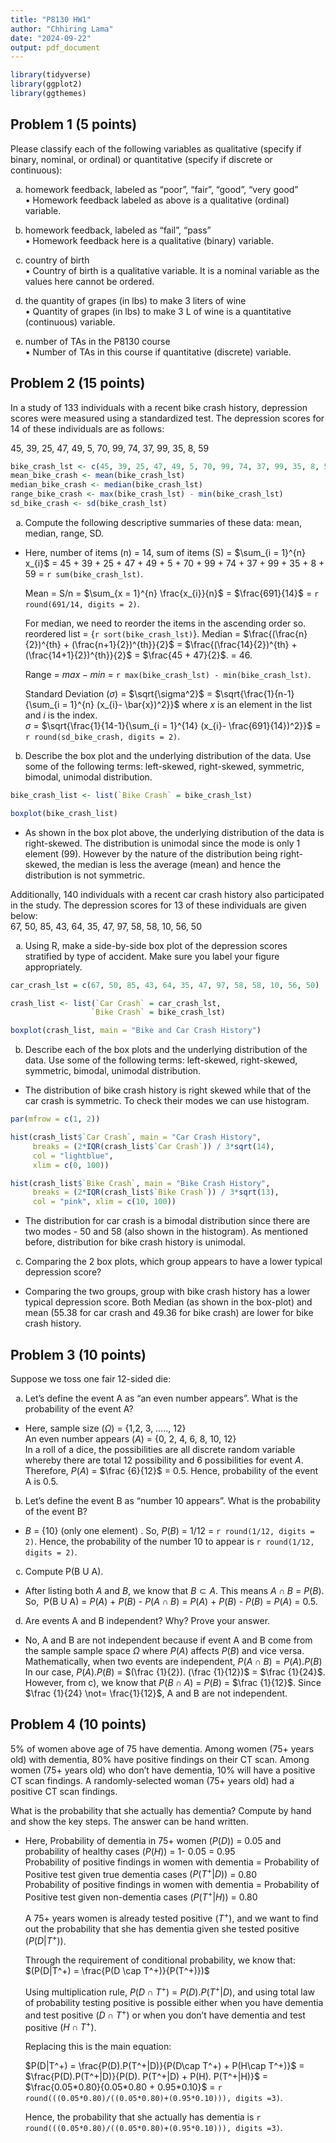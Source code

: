 ```yaml
---
title: "P8130 HW1"
author: "Chhiring Lama"
date: "2024-09-22"
output: pdf_document
---
```


```r
library(tidyverse)
library(ggplot2)
library(ggthemes)
```

## Problem 1 (5 points) 

Please classify each of the following variables as qualitative (specify if binary, nominal, or ordinal) or quantitative (specify if discrete or continuous): \

a)	homework feedback, labeled as “poor”, “fair”, “good”, “very good” \
•	Homework feedback labeled as above is a qualitative (ordinal) variable. 


b)	homework feedback, labeled as “fail”, “pass” \
•	Homework feedback here is a qualitative (binary) variable.


c)	country of birth \
•	Country of birth is a qualitative variable. It is a nominal variable as the values here cannot be ordered. 


d)	the quantity of grapes (in lbs) to make 3 liters of wine \
•	Quantity of grapes (in lbs) to make 3 L of wine is a quantitative (continuous) variable. 


e)	number of TAs in the P8130 course \
•	Number of TAs in this course if quantitative (discrete) variable. \

## Problem 2 (15 points) 
In a study of 133 individuals with a recent bike crash history, depression scores were measured using a standardized test. The depression scores for 14 of these individuals are as follows:\

45, 39, 25, 47, 49, 5, 70, 99, 74, 37, 99, 35, 8, 59 \

```r
bike_crash_lst <- c(45, 39, 25, 47, 49, 5, 70, 99, 74, 37, 99, 35, 8, 59)
mean_bike_crash <- mean(bike_crash_lst)
median_bike_crash <- median(bike_crash_lst)
range_bike_crash <- max(bike_crash_lst) - min(bike_crash_lst)
sd_bike_crash <- sd(bike_crash_lst)
```

a)	Compute the following descriptive summaries of these data: mean, median, range, SD.
- Here, number of items (n) = 14, sum of items (S) = $\sum_{i = 1}^{n} x_{i}$ = 45 + 39 + 25 + 47 + 49 + 5 + 70 + 99 + 74 + 37 + 99 + 35 + 8 + 59 = `r sum(bike_crash_lst)`. \

  Mean = S/n = $\sum_{x = 1}^{n} \frac{x_{i}}{n}$ = $\frac{691}{14}$ = `r round(691/14, digits = 2)`. \

  For median, we need to reorder the items in the ascending order so. reordered list = {`r sort(bike_crash_lst)`}. 
  Median = $\frac{(\frac{n}{2})^{th} + (\frac{n+1}{2})^{th}}{2}$ = $\frac{(\frac{14}{2})^{th} + (\frac{14+1}{2})^{th}}{2}$ = $\frac{45 + 47}{2}$.  = $46$.\

  Range = ${max - min}$ = `r max(bike_crash_lst) - min(bike_crash_lst)`.\

  Standard Deviation $(\sigma)$ = $\sqrt{\sigma^2}$ = $\sqrt{\frac{1}{n-1}{\sum_{i = 1}^{n} (x_{i}- \bar{x})^2}}$ where $x$ is an element in the list and $i$ is the index.\
  $\sigma$ = $\sqrt{\frac{1}{14-1}{\sum_{i = 1}^{14} (x_{i}- \frac{691}{14})^2}}$ = `r round(sd_bike_crash, digits = 2)`.\ 

b)	Describe the box plot and the underlying distribution of the data. Use some of the following terms: left-skewed, right-skewed, symmetric, bimodal, unimodal distribution.

```r
bike_crash_list <- list(`Bike Crash` = bike_crash_lst)

boxplot(bike_crash_list)
```

- As shown in the box plot above, the underlying distribution of the data is right-skewed. The distribution is unimodal since the mode is only 1 element (99). However by the nature of the distribution being right-skewed, the median is less the average (mean) and hence the distribution is not symmetric. \

Additionally, 140 individuals with a recent car crash history also participated in the study. The depression scores for 13 of these individuals are given below:\
67, 50, 85, 43, 64, 35, 47, 97, 58, 58, 10, 56, 50 \

a)	Using R, make a side-by-side box plot of the depression scores stratified by type of accident. Make sure you label your figure appropriately.

```r
car_crash_lst = c(67, 50, 85, 43, 64, 35, 47, 97, 58, 58, 10, 56, 50)

crash_list <- list(`Car Crash` = car_crash_lst,
                  `Bike Crash` = bike_crash_lst)

boxplot(crash_list, main = "Bike and Car Crash History")
```

b)	Describe each of the box plots and the underlying distribution of the data. Use some of the following terms: left-skewed, right-skewed, symmetric, bimodal, unimodal distribution.
- The distribution of bike crash history is right skewed while that of the car crash is symmetric. To check their modes we can use histogram. 

```r
par(mfrow = c(1, 2))

hist(crash_list$`Car Crash`, main = "Car Crash History", 
     breaks = (2*IQR(crash_list$`Car Crash`)) / 3*sqrt(14),
     col = "lightblue", 
     xlim = c(0, 100))

hist(crash_list$`Bike Crash`, main = "Bike Crash History", 
     breaks = (2*IQR(crash_list$`Bike Crash`)) / 3*sqrt(13), 
     col = "pink", xlim = c(10, 100))

```
  
- The distribution for car crash is a bimodal distribution since there are two modes - 50 and 58 (also shown in the histogram). As mentioned before, distribution for bike crash history is unimodal. \

c) Comparing the 2 box plots, which group appears to have a lower typical depression score?
- Comparing the two groups, group with bike crash history has a lower typical depression score. Both Median (as shown in the box-plot) and mean (55.38 for car crash and 49.36 for bike crash) are lower for bike crash history. 

## Problem 3 (10 points)
Suppose we toss one fair 12-sided die: \

a) Let’s define the event A as “an even number appears”. What is the probability of the event A?
- Here, sample size ($\Omega$) = {1,2, 3, ....., 12} \
  An even number appears ($A$) = {0, 2, 4, 6, 8, 10, 12}\
  In a roll of a dice, the possibilities are all discrete random variable whereby there are total 12 possibility and 6 possibilities for event $A$. Therefore, $P(A)$ = $\frac {6}{12}$ = 0.5. Hence, probability of the event A is 0.5.\

b) Let’s define the event B as “number 10 appears”. What is the probability of the event B?
- $B$ = {10} (only one element) . So, $P(B)$ = 1/12 = `r round(1/12, digits = 2)`. Hence, the probability of the number 10 to appear is `r round(1/12, digits = 2)`. \

c) Compute P(B U A).
- After listing both $A$ and $B$, we know that $B \subset A$. This means $A \cap B$ = $P(B)$. 
  So, \ P(B U A) = $P(A)$ + $P(B)$ - $P(A \cap B)$ = $P(A)$ + $P(B)$ - $P(B)$ = $P(A)$ = 0.5.\
  
d) Are events A and B independent? Why? Prove your answer.
- No, A and B are not independent because if event A and B come from the sample sample space $\Omega$ where $P(A)$ affects $P(B)$ and vice versa.\
  Mathematically, when two events are independent,  $P(A \cap B) = P(A).P(B)$\
  In our case, $P(A).P(B)$ = $(\frac {1}{2}). (\frac {1}{12})$ = $\frac {1}{24}$. However, from c), we know that $P(B \cap A)$ = $P(B)$ = $\frac {1}{12}$. Since $\frac {1}{24} \not= \frac{1}{12}$, A and B are not independent. 

## Problem 4 (10 points)
5% of women above age of 75 have dementia. Among women (75+ years old) with dementia, 80% have positive findings on their CT scan. Among women (75+ years old) who don’t have dementia, 10% will have a positive CT scan findings. A randomly-selected woman (75+ years old) had a positive CT scan findings.\

What is the probability that she actually has dementia? Compute by hand and show the key steps. The answer can be hand written. \

- Here, Probability of dementia in 75+ women ($P(D)$) = 0.05 and probability of healthy cases ($P(H)$) = 1- 0.05 = 0.95 \
        Probability of positive findings in women with dementia = Probability of Positive test given true dementia cases $(P(T^+|D))$ = 0.80 \
        Probability of positive findings in women with dementia = Probability of Positive test given non-dementia cases $(P(T^+|H))$ = 0.80 \
        
  A 75+ years women is already tested positive $(T^+)$, and we want to find out the probability that she has dementia given she tested positive $(P(D|T^+))$. \
  
  Through the requirement of conditional probability, we know that: $(P(D|T^+) = \frac{P(D \cap T^+)}{P(T^+)})$
    
  Using multiplication rule, $P(D \cap T^+)$ = $P(D).P(T^+|D)$, and using total law of probability testing positive is possible either when you have dementia and test positive $(D\cap T^+)$ or when you don't have dementia and test positive $(H\cap T^+)$.\
  
  Replacing this is the main equation:\
  
  $P(D|T^+) = \frac{P(D).P(T^+|D)}{P(D\cap T^+) + P(H\cap T^+)}$ = $\frac{P(D).P(T^+|D)}{P(D). P(T^+|D) + P(H). P(T^+|H)}$ = $\frac{0.05*0.80}{0.05*0.80 + 0.95*0.10}$ = `r round(((0.05*0.80)/((0.05*0.80)+(0.95*0.10))), digits =3)`. \
  
  Hence, the probability that she actually has dementia is `r round(((0.05*0.80)/((0.05*0.80)+(0.95*0.10))), digits =3)`.
  





